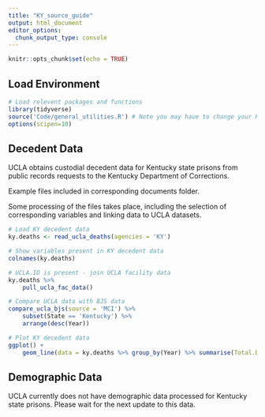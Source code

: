 ```yaml
---
title: "KY_source_guide"
output: html_document
editor_options: 
  chunk_output_type: console
---
```


```r
knitr::opts_chunk$set(echo = TRUE)
```

## Load Environment

```r
# Load relevent packages and functions
library(tidyverse)
source('Code/general_utilities.R') # Note you may have to change your Rmarkdown option for evaluate chunks to project instead of document
options(scipen=10)
```

## Decedent Data

UCLA obtains custodial decedent data for Kentucky state prisons from public records requests to the Kentucky Department of Corrections.

Example files included in corresponding documents folder. 

Some processing of the files takes place, including the selection of corresponding variables and linking data to UCLA datasets. 

```r
# Load KY decedent data
ky.deaths <- read_ucla_deaths(agencies = 'KY')

# Show variables present in KY decedent data
colnames(ky.deaths)

# UCLA.ID is present - join UCLA facility data
ky.deaths %>%
    pull_ucla_fac_data()

# Compare UCLA data with BJS data
compare_ucla_bjs(source = 'MCI') %>%
    subset(State == 'Kentucky') %>%
    arrange(desc(Year))

# Plot KY decedent data 
ggplot() +
    geom_line(data = ky.deaths %>% group_by(Year) %>% summarise(Total.Deaths = n()),aes(x = Year, y = Total.Deaths))

```


## Demographic Data

UCLA currently does not have demographic data processed for Kentucky state prisons. Please wait for the next update to this data. 
